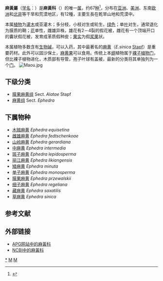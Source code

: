 {{Automatic taxobox
| taxon = Ephedra
| image = Ephedra_distachya.jpg
| image_caption = [[蛇麻黄|蛇麻黄]]（''Ephedra distachya''）
| authority = [[L.|L.]]
| subdivision_ranks = [[种|种]]
| subdivision =（见内文）
| map_range = Ephedra distribution.PNG
| map_range_caption = 自然分布
}}

'''麻黃屬'''（[[学名|学名]]：{{lang|la|''Ephedra''}}）是'''麻黃科'''（{{lang|la|Ephedraceae}}）的唯一[[属|属]]，约67[[种|种]]<ref>{{Cite web |url=http://www.theplantlist.org/browse/G/Ephedraceae/ |title=The Plant List |access-date=2013-12-27 |archive-date=2020-06-27 |archive-url=https://web.archive.org/web/20200627063308/http://www.theplantlist.org/browse/G/Ephedraceae/ |dead-url=no }}</ref>，分布在[[亚洲|亚洲]]、[[美洲|美洲]]、东南[[欧洲|欧洲]]和[[北非|北非]]等干旱和荒漠地区，有12種，主要生長在乾旱山地和荒漠中。

本属[[植物|植物]]为[[灌木|灌木]]或亚灌木；多分枝，小枝对生或轮生，[[绿色|绿色]]；单[[叶|叶]]对生，通常退化为膜质的鞘；[[花|花]]单性，雌雄异株，雄花有2－4裂的假花被，雌花有一个顶端开口的囊状假花被，发育成革质假种皮；[[果实|果实]]为假[[浆果|浆果]]状。

本属植物多数含有[[生物碱|生物碱]]，可以入药，其中最著名的[[麻黄|麻黄]]（''E.sinica'' [[Stapf|Stapf]]）是重要药材。此外可以固沙保土，[[麻黄果|麻黄果]]可以食用。传统上本[[纲|纲]]植物属于[[裸子植物门|裸子植物门]]，但比裸子植物进化，木质部有导管，孢子叶球有盖被，最新的分类将其单独列为一个[[门|门]]。
[[File:Maou.jpg|thumb]]

==下级分类==
* [[膜果麻黄组|膜果麻黄组]] Sect. ''Alatae'' Stapf 
* [[麻黄组|麻黄组]] Sect. ''Ephedra''

==下属物种==
* [[木贼麻黄|木贼麻黄]] ''Ephedra equisetina''
* [[雌雄麻黄|雌雄麻黄]] ''Ephedra fedtschenkoae''
* [[山岭麻黄|山岭麻黄]] ''Ephedra gerardiana''
* [[中麻黄|中麻黄]] ''Ephedra intermedia''
* [[斑子麻黄|斑子麻黄]] ''Ephedra lepidosperma''
* [[丽江麻黄|丽江麻黄]] ''Ephedra likiangensis''
* [[矮麻黄|矮麻黄]] ''Ephedra minuta''
* [[单子麻黄|单子麻黄]] ''Ephedra monosperma''
* [[膜果麻黄|膜果麻黄]] ''Ephedra przewalskii''
* [[细子麻黄|细子麻黄]] ''Ephedra regeliana''
* [[藏麻黄|藏麻黄]] ''Ephedra saxatilis''
* [[草麻黄|草麻黄]] ''Ephedra sinica''

==参考文献==
{{reflist}}

==外部链接==
* [http://www.mobot.org/MOBOT/Research/APweb/orders/gnetales.html APG网站中的麻黃科] {{Wayback|url=http://www.mobot.org/MOBOT/Research/APweb/orders/gnetales.html |date=20080121121136 }}
* [http://www.ncbi.nlm.nih.gov/Taxonomy/Browser/wwwtax.cgi?lin=s&p=has_linkout&id=3386 NCBI中的麻黃科] {{Wayback|url=http://www.ncbi.nlm.nih.gov/Taxonomy/Browser/wwwtax.cgi?lin=s&p=has_linkout&id=3386 |date=20191013022455 }}
{{Taxonbar|from=Q838000}}

[[Category:麻黄属|*]]
[[Category:麻黄科|M]]
[[Category:雌雄異株植物|M]]